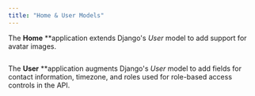 ```yaml
---
title: "Home & User Models"
---
```


The **Home**  **application extends Django's *User* model to add support for avatar images.

<Frame>
  <img src="/images/development/image-6.png" alt=""/>
</Frame>


The **User**  **application augments Django's *User* model to add fields for contact information, timezone, and roles used for role-based access controls in the API.

<Frame>
  <img src="/images/development/image-7.png" alt=""/>
</Frame>



